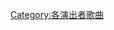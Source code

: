 {{Category explanation|[[MØ|MØ]]的歌曲。關於MØ創作或聯合創作的歌曲，請見「[[:Category:MØ創作的歌曲|:Category:MØ創作的歌曲]]」}}

[[Category:各演出者歌曲|Category:各演出者歌曲]]